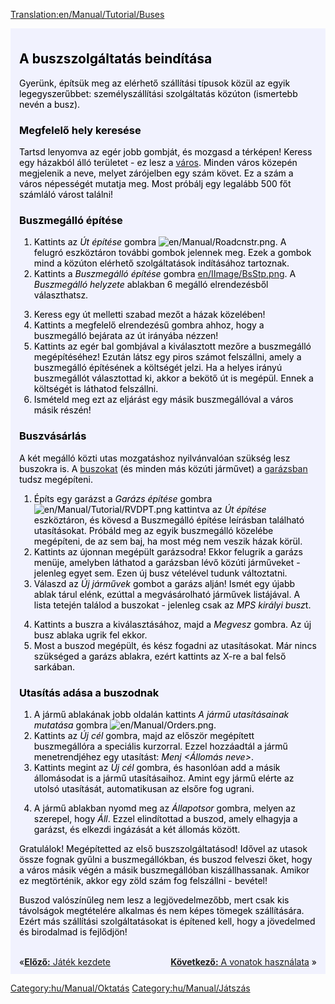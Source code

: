 [[Translation:en/Manual/Tutorial/Buses]]

{{en/Tabs|5|2
|hu/Manual/Tutorial/Main Page|1. Játék kezdete<!--
-->|hu/Manual/Tutorial/Buszok|2. Buszok<!--
-->|hu/Manual/Tutorial/Vonatok|3. Vonatok<!--
-->|hu/Manual/Tutorial/Repülők|4. Repülők<!--
-->|hu/Manual/Tutorial/Következtetések|5. Következtetések}}
<div style="padding:.5em 1em 1em 1em; border-top:none; background-color:#f1f2fe; color:#000;">

{{hu/Manual/Tutorial/Oktatás}}

==A buszszolgáltatás beindítása==
Gyerünk, építsük meg az elérhető szállítási típusok közül az egyik legegyszerűbbet: személyszállítási szolgáltatás közúton (ismertebb nevén a busz).
===Megfelelő hely keresése===
Tartsd lenyomva az egér jobb gombját, és mozgasd a térképen! Keress egy házakból álló területet - ez lesz a [[hu/Manual/Települések|város]]. Minden város közepén megjelenik a neve, melyet zárójelben egy szám követ. Ez a szám a város népességét mutatja meg. Most próbálj egy legalább 500 főt számláló várost találni!
{{en/Phototable|[[File:hu/Manual/Tutorial bus 1.png|400px|A town]]|Egy város|none}}

===Buszmegálló építése===
#Kattints az ''Út építése'' gombra [[File:en/Manual/Roadcnstr.png]]. A felugró eszköztáron további gombok jelennek meg. Ezek a gombok mind a közúton elérhető szolgáltatások indításához tartoznak.
#Kattints a ''Buszmegálló építése'' gombra [[en/IImage/BsStp.png]]. A ''Buszmegálló helyzete'' ablakban 6 megálló elrendezésből választhatsz.
{{en/Phototable|[[File:hu/Manual/Tutorial bus 2.png]]|Válasasz egy elrendezést és egy helyet.|none|6=:}}

<ol start="3">
<li>Keress egy út melletti szabad mezőt a házak közelében!
<li>Kattints a megfelelő elrendezésű gombra ahhoz, hogy a buszmegálló bejárata az út irányába nézzen!
<li>Kattints az egér bal gombjával a kiválasztott mezőre a buszmegálló megépítéséhez! Ezután látsz egy piros számot felszállni, amely a buszmegálló építésének a költségét jelzi. Ha a helyes irányú buszmegállót választottad ki, akkor a bekötő út is megépül. Ennek a költségét is láthatod felszállni.
<li>Ismételd meg ezt az eljárást egy másik buszmegállóval a város másik részén!
</ol>
{{en/Phototable|[[File:hu/Manual/Tutorial bus 4.png|400px]]|Miután megépült mindkét buszmegálló.|none|6=:}}

===Buszvásárlás===
A két megálló közti utas mozgatáshoz nyilvánvalóan szükség lesz buszokra is. A [[hu/Manual/Base Set/Road Vehicles/Buszok|buszokat]] (és minden más közúti járművet) a [[hu/Garázs|garázsban]] tudsz megépíteni.
#Építs egy garázst a ''Garázs építése'' gombra [[File:en/Manual/Tutorial/RVDPT.png]] kattintva az ''Út építése'' eszköztáron, és kövesd a Buszmegálló építése leírásban található utasításokat. Próbáld meg az egyik buszmegálló közelébe megépíteni, de az sem baj, ha most még nem veszik házak körül.
#Kattints az újonnan megépült garázsodra! Ekkor felugrik a garázs menüje, amelyben láthatod a garázsban lévő közúti járműveket - jelenleg egyet sem. Ezen új busz vételével tudunk változtatni.
#Válaszd az ''Új járművek'' gombot a garázs alján! Ismét egy újabb ablak tárul elénk, ezúttal a megvásárolható járművek listájával. A lista tetején találod a buszokat - jelenleg csak az ''MPS királyi busz''t.
{{en/Phototable|[[File:hu/Manual/Tutorial bus 5.png]]|A garázs belsejében...|none|6=:}}

<ol start="4">
<li>Kattints a buszra a kiválasztásához, majd a ''Megvesz'' gombra. Az új busz ablaka ugrik fel ekkor.
<li>Most a buszod megépült, és kész fogadni az utasításokat. Már nincs szükséged a garázs ablakra, ezért kattints az X-re a bal felső sarkában.
</ol>

===Utasítás adása a buszodnak===
#A jármű ablakának jobb oldalán kattints ''A jármű utasításainak mutatása'' gombra [[File:en/Manual/Orders.png]].
#Kattints az ''Új cél'' gombra, majd az először megépített buszmegállóra a speciális kurzorral. Ezzel hozzáadtál a jármű menetrendjéhez egy utasítást: ''Menj <Állomás neve>''.
#Kattints megint az ''Új cél'' gombra, és hasonlóan add a másik állomásodat is a jármű utasításaihoz. Amint egy jármű elérte az utolsó utasítását, automatikusan az elsőre fog ugrani.
{{en/Phototable|[[File:hu/Manual/Tutorial bus 6.png]]|Utasítások adása.|none|6=:}}

<ol start="4">
<li>A jármű ablakban nyomd meg az ''Állapotsor'' gombra, melyen az szerepel, hogy ''Áll''. Ezzel elindítottad a buszod, amely elhagyja a garázst, és elkezdi ingázását a két állomás között.
</ol>
{{en/Phototable|[[File:hu/Manual/Tutorial bus 7.png]]|Az első buszod, amint eléri az állomást.|none|6=:}}
Gratulálok! Megépítetted az első buszszolgáltatásod! Idővel az utasok össze fognak gyűlni a buszmegállókban, és buszod felveszi őket, hogy a város másik végén a másik buszmegállóban kiszállhassanak. Amikor ez megtörténik, akkor egy zöld szám fog felszállni - bevétel!

Buszod valószínűleg nem lesz a legjövedelmezőbb, mert csak kis távolságok megtételére alkalmas és nem képes tömegek szállítására. Ezért más szállítási szolgáltatásokat is építened kell, hogy a jövedelmed és birodalmad is fejlődjön!

<br style="clear:both;">
<span style="float: left">&laquo;[[hu/Manual/Tutorial/Main Page|'''Előző:''' Játék kezdete]]</span>
<span style="float: right">[[hu/Manual/Tutorial/Vonatok|'''Következő:''' A vonatok használata]] &raquo;</span>
</div>

[[Category:hu/Manual/Oktatás]]
[[Category:hu/Manual/Játszás]]
